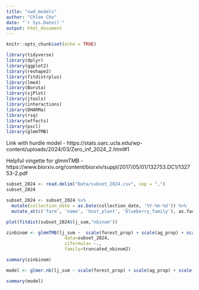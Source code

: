 ```yaml
---
title: "swd_models"
author: "Chloe Cho"
date: "`r Sys.Date()`"
output: html_document
---
```


```r
knitr::opts_chunk$set(echo = TRUE)

library(tidyverse)
library(dplyr)
library(ggplot2)
library(reshape2)
library(fitdistrplus)
library(lme4)
library(Boruta)
library(sjPlot)
library(jtools)
library(interactions)
library(DHARMa)
library(rsq)
library(effects)
library(pscl)
library(glmmTMB)

```

Link with hurdle model - https://stats.oarc.ucla.edu/wp-content/uploads/2024/03/Zero_inf_2024_2.html#1 

Helpful vingette for glmmTMB - https://www.biorxiv.org/content/biorxiv/suppl/2017/05/01/132753.DC1/132753-2.pdf 

```r

subset_2024 <- read.delim("Data/subset_2024.csv", sep = ",")
subset_2024

```

```r

subset_2024 <- subset_2024 %>%
  mutate(collection_date = as.Date(collection_date, '%Y-%m-%d')) %>%
  mutate_at(c('farm', 'name', 'host_plant', 'blueberry_family'), as.factor) 

```


```r

plot(fitdist(subset_2024$lj_sum,"nbinom"))

```

```r

zinbinom <- glmmTMB(lj_sum ~  scale(forest_prop) + scale(ag_prop) + scale(collection_date) + scale(swd_sum) + blueberry_family + (1|farm),
                      data=subset_2024,
                      ziformula= ~.,
                      family=truncated_nbinom2)

summary(zinbinom)

```



```r

model <- glmer.nb(lj_sum ~ scale(forest_prop) + scale(ag_prop) + scale(collection_date) + (1 | farm), data = subset_2024)

summary(model)

```






